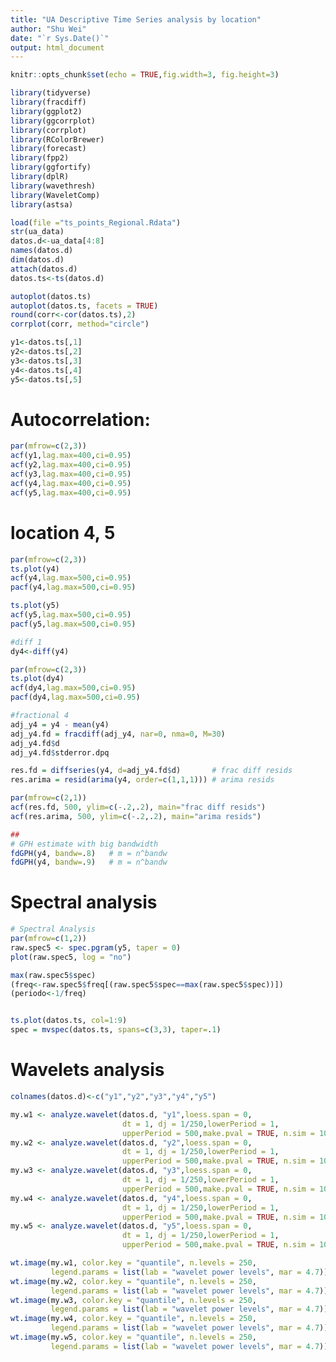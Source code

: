 ```yaml
---
title: "UA Descriptive Time Series analysis by location"
author: "Shu Wei"
date: "`r Sys.Date()`"
output: html_document
---
```


```r
knitr::opts_chunk$set(echo = TRUE,fig.width=3, fig.height=3)
```

```r
library(tidyverse)
library(fracdiff)
library(ggplot2)
library(ggcorrplot)
library(corrplot)
library(RColorBrewer)
library(forecast)
library(fpp2)
library(ggfortify)
library(dplR)
library(wavethresh)
library(WaveletComp)
library(astsa)
```


```r
load(file ="ts_points_Regional.Rdata")
str(ua_data)
datos.d<-ua_data[4:8]
names(datos.d)
dim(datos.d)
attach(datos.d)
datos.ts<-ts(datos.d)
```


```r
autoplot(datos.ts)
autoplot(datos.ts, facets = TRUE)
round(corr<-cor(datos.ts),2)
corrplot(corr, method="circle")
```

```r
y1<-datos.ts[,1]
y2<-datos.ts[,2]
y3<-datos.ts[,3]
y4<-datos.ts[,4]
y5<-datos.ts[,5]
```


# Autocorrelation:

```r
par(mfrow=c(2,3))
acf(y1,lag.max=400,ci=0.95)
acf(y2,lag.max=400,ci=0.95)
acf(y3,lag.max=400,ci=0.95)
acf(y4,lag.max=400,ci=0.95)
acf(y5,lag.max=400,ci=0.95)
```


# location 4, 5

```r
par(mfrow=c(2,3))
ts.plot(y4)
acf(y4,lag.max=500,ci=0.95)
pacf(y4,lag.max=500,ci=0.95)

ts.plot(y5)
acf(y5,lag.max=500,ci=0.95)
pacf(y5,lag.max=500,ci=0.95)
```




```r
#diff 1
dy4<-diff(y4)

par(mfrow=c(2,3))
ts.plot(dy4)
acf(dy4,lag.max=500,ci=0.95)
pacf(dy4,lag.max=500,ci=0.95)

#fractional 4
adj_y4 = y4 - mean(y4)
adj_y4.fd = fracdiff(adj_y4, nar=0, nma=0, M=30)
adj_y4.fd$d  
adj_y4.fd$stderror.dpq  

```

```r
res.fd = diffseries(y4, d=adj_y4.fd$d)       # frac diff resids            
res.arima = resid(arima(y4, order=c(1,1,1))) # arima resids

par(mfrow=c(2,1))  
acf(res.fd, 500, ylim=c(-.2,.2), main="frac diff resids")
acf(res.arima, 500, ylim=c(-.2,.2), main="arima resids")
```

```r
##
# GPH estimate with big bandwidth
fdGPH(y4, bandw=.8)   # m = n^bandw
fdGPH(y4, bandw=.9)   # m = n^bandw
```



# Spectral analysis

```r
# Spectral Analysis
par(mfrow=c(1,2))
raw.spec5 <- spec.pgram(y5, taper = 0)
plot(raw.spec5, log = "no")

max(raw.spec5$spec)
(freq<-raw.spec5$freq[(raw.spec5$spec==max(raw.spec5$spec))])
(periodo<-1/freq)


ts.plot(datos.ts, col=1:9)
spec = mvspec(datos.ts, spans=c(3,3), taper=.1)

```


# Wavelets analysis

```r
colnames(datos.d)<-c("y1","y2","y3","y4","y5")

my.w1 <- analyze.wavelet(datos.d, "y1",loess.span = 0,
                         dt = 1, dj = 1/250,lowerPeriod = 1,
                         upperPeriod = 500,make.pval = TRUE, n.sim = 10)
my.w2 <- analyze.wavelet(datos.d, "y2",loess.span = 0,
                         dt = 1, dj = 1/250,lowerPeriod = 1,
                         upperPeriod = 500,make.pval = TRUE, n.sim = 10)
my.w3 <- analyze.wavelet(datos.d, "y3",loess.span = 0,
                         dt = 1, dj = 1/250,lowerPeriod = 1,
                         upperPeriod = 500,make.pval = TRUE, n.sim = 10)
my.w4 <- analyze.wavelet(datos.d, "y4",loess.span = 0,
                         dt = 1, dj = 1/250,lowerPeriod = 1,
                         upperPeriod = 500,make.pval = TRUE, n.sim = 10)
my.w5 <- analyze.wavelet(datos.d, "y5",loess.span = 0,
                         dt = 1, dj = 1/250,lowerPeriod = 1,
                         upperPeriod = 500,make.pval = TRUE, n.sim = 10)
```


```r

wt.image(my.w1, color.key = "quantile", n.levels = 250,
         legend.params = list(lab = "wavelet power levels", mar = 4.7))
wt.image(my.w2, color.key = "quantile", n.levels = 250,
         legend.params = list(lab = "wavelet power levels", mar = 4.7))
wt.image(my.w3, color.key = "quantile", n.levels = 250,
         legend.params = list(lab = "wavelet power levels", mar = 4.7))
wt.image(my.w4, color.key = "quantile", n.levels = 250,
         legend.params = list(lab = "wavelet power levels", mar = 4.7))
wt.image(my.w5, color.key = "quantile", n.levels = 250,
         legend.params = list(lab = "wavelet power levels", mar = 4.7))
```
















